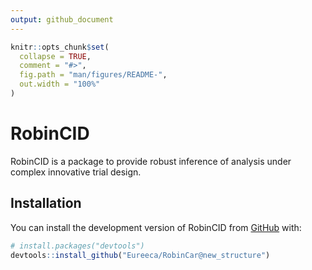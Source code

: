 ```yaml
---
output: github_document
---
```


<!-- README.md is generated from README.Rmd. Please edit that file -->

```r
knitr::opts_chunk$set(
  collapse = TRUE,
  comment = "#>",
  fig.path = "man/figures/README-",
  out.width = "100%"
)
```

# RobinCID

<!-- badges: start -->
<!-- badges: end -->

RobinCID is a package to provide robust inference of analysis under complex innovative trial design.

## Installation

You can install the development version of RobinCID from [GitHub](https://github.com/) with:

``` r
# install.packages("devtools")
devtools::install_github("Eureeca/RobinCar@new_structure")
```


